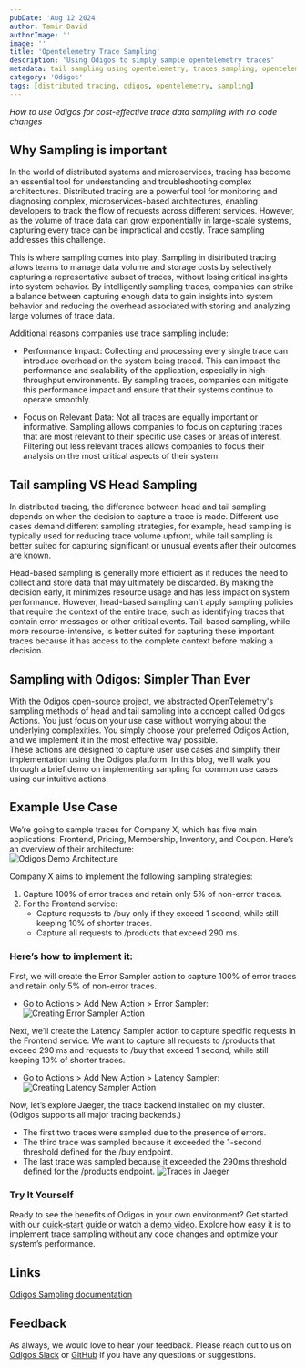 ```yaml
---
pubDate: 'Aug 12 2024'
author: Tamir David
authorImage: ''
image: ''
title: 'Opentelemetry Trace Sampling'
description: 'Using Odigos to simply sample opentelemetry traces'
metadata: tail sampling using opentelemetry, traces sampling, opentelemetry traces sampling, reduce cost opentelemetry, managed opentelemetry, headsampling, opentelemetry headsampling
category: 'Odigos'
tags: [distributed tracing, odigos, opentelemetry, sampling]
---
```


_How to use Odigos for cost-effective trace data sampling with no code changes_

## Why Sampling is important

In the world of distributed systems and microservices, tracing has become an essential tool for understanding and troubleshooting complex architectures. Distributed tracing are a powerful tool for monitoring and diagnosing complex, microservices-based architectures, enabling developers to track the flow of requests across different services. However, as the volume of trace data can grow exponentially in large-scale systems, capturing every trace can be impractical and costly. Trace sampling addresses this challenge.

This is where sampling comes into play. Sampling in distributed tracing allows teams to manage data volume and storage costs by selectively capturing a representative subset of traces, without losing critical insights into system behavior. By intelligently sampling traces, companies can strike a balance between capturing enough data to gain insights into system behavior and reducing the overhead associated with storing and analyzing large volumes of trace data.

Additional reasons companies use trace sampling include:

- Performance Impact: Collecting and processing every single trace can introduce overhead on the system being traced. This can impact the performance and scalability of the application, especially in high-throughput environments. By sampling traces, companies can mitigate this performance impact and ensure that their systems continue to operate smoothly.

- Focus on Relevant Data: Not all traces are equally important or informative. Sampling allows companies to focus on capturing traces that are most relevant to their specific use cases or areas of interest. Filtering out less relevant traces allows companies to focus their analysis on the most critical aspects of their system.

## Tail sampling VS Head Sampling

In distributed tracing, the difference between head and tail sampling depends on when the decision to capture a trace is made. Different use cases demand different sampling strategies, for example, head sampling is typically used for reducing trace volume upfront, while tail sampling is better suited for capturing significant or unusual events after their outcomes are known.

Head-based sampling is generally more efficient as it reduces the need to collect and store data that may ultimately be discarded. By making the decision early, it minimizes resource usage and has less impact on system performance. However, head-based sampling can't apply sampling policies that require the context of the entire trace, such as identifying traces that contain error messages or other critical events. Tail-based sampling, while more resource-intensive, is better suited for capturing these important traces because it has access to the complete context before making a decision.

## Sampling with Odigos: Simpler Than Ever

With the Odigos open-source project, we abstracted OpenTelemetry's sampling methods of head and tail sampling into a concept called Odigos Actions. You just focus on your use case without worrying about the underlying complexities. You simply choose your preferred Odigos Action, and we implement it in the most effective way possible.  
These actions are designed to capture user use cases and simplify their implementation using the Odigos platform. In this blog, we'll walk you through a brief demo on implementing sampling for common use cases using our intuitive actions.

## Example Use Case

We’re going to sample traces for Company X, which has five main applications: Frontend, Pricing, Membership, Inventory, and Coupon. Here’s an overview of their architecture:  
![Odigos Demo Architecture](/assets/blogs/sample-traces/simpledemo-white-arch.png)

Company X aims to implement the following sampling strategies:

1. Capture 100% of error traces and retain only 5% of non-error traces.
2. For the Frontend service:
   - Capture requests to /buy only if they exceed 1 second, while still keeping 10% of shorter traces.
   - Capture all requests to /products that exceed 290 ms.

### Here’s how to implement it:

First, we will create the Error Sampler action to capture 100% of error traces and retain only 5% of non-error traces.

- Go to Actions > Add New Action > Error Sampler:  
  ![Creating Error Sampler Action](/assets/blogs/sample-traces/error-sampling.png)
  <br>

Next, we’ll create the Latency Sampler action to capture specific requests in the Frontend service. We want to capture all requests to /products that exceed 290 ms and requests to /buy that exceed 1 second, while still keeping 10% of shorter traces.

- Go to Actions > Add New Action > Latency Sampler:  
  ![Creating Latency Sampler Action](/assets/blogs/sample-traces/frontend-latency-sampling.png)
  <br>

Now, let’s explore Jaeger, the trace backend installed on my cluster. (Odigos supports all major tracing backends.)

- The first two traces were sampled due to the presence of errors.
- The third trace was sampled because it exceeded the 1-second threshold defined for the /buy endpoint.
- The last trace was sampled because it exceeded the 290ms threshold defined for the /products endpoint.
  ![Traces in Jaeger](/assets/blogs/sample-traces/jaeger.png)
  <br>

### Try It Yourself

Ready to see the benefits of Odigos in your own environment?
Get started with our [quick-start guide](https://docs.odigos.io/quickstart/introduction) or watch a [demo video](https://youtu.be/nynyV7FC4VI).
Explore how easy it is to implement trace sampling without any code changes and optimize your system’s performance.

## Links

[Odigos Sampling documentation](https://docs.odigos.io/pipeline/actions/sampling)

## Feedback

As always, we would love to hear your feedback. Please reach out to us on [Odigos Slack](https://join.slack.com/t/odigos/shared_invite/zt-1d7egaz29-Rwv2T8kyzc3mWP8qKobz~A) or [GitHub](https://github.com/keyval-dev/odigos/issues) if you have any questions or suggestions.
